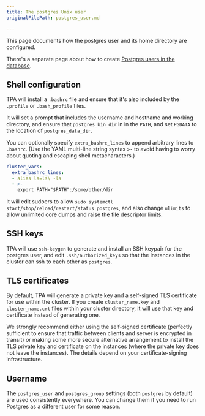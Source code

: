```yaml
---
title: The postgres Unix user
originalFilePath: postgres_user.md

---
```


This page documents how the postgres user and its home directory are
configured.

There's a separate page about how to create
[Postgres users in the database](postgres_users/).

## Shell configuration

TPA will install a `.bashrc` file and ensure that it's also included
by the `.profile` or `.bash_profile` files.

It will set a prompt that includes the username and hostname and working
directory, and ensure that `postgres_bin_dir` in in the `PATH`, and set
`PGDATA` to the location of `postgres_data_dir`.

You can optionally specify `extra_bashrc_lines` to append arbitrary
lines to `.bashrc`. (Use the YAML multi-line string syntax `>-` to avoid
having to worry about quoting and escaping shell metacharacters.)

```yaml
cluster_vars:
  extra_bashrc_lines:
  - alias la=ls\ -la
  - >-
    export PATH="$PATH":/some/other/dir
```

It will edit sudoers to allow
`sudo systemctl start/stop/reload/restart/status postgres`, and also
change `ulimits` to allow unlimited core dumps and raise the file
descriptor limits.

## SSH keys

TPA will use `ssh-keygen` to generate and install an SSH keypair for
the postgres user, and edit `.ssh/authorized_keys` so that the instances
in the cluster can ssh to each other as `postgres`.

## TLS certificates

By default, TPA will generate a private key and a self-signed TLS
certificate for use within the cluster. If you create `cluster_name.key`
and `cluster_name.crt` files within your cluster directory, it will use
that key and certificate instead of generating one.

We strongly recommend either using the self-signed certificate
(perfectly sufficient to ensure that traffic between clients and server
is encrypted in transit) or making some more secure alternative
arrangement to install the TLS private key and certificate on the
instances (where the private key does not leave the instances). The
details depend on your certificate-signing infrastructure.

## Username

The `postgres_user` and `postgres_group` settings (both `postgres` by
default) are used consistently everywhere. You can change them if you
need to run Postgres as a different user for some reason.
